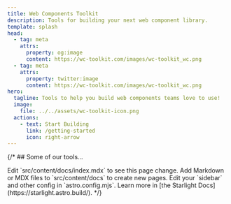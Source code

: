 ```yaml
---
title: Web Components Toolkit
description: Tools for building your next web component library.
template: splash
head:
  - tag: meta
    attrs:
      property: og:image
      content: https://wc-toolkit.com/images/wc-toolkit_wc.png
  - tag: meta
    attrs:
      property: twitter:image
      content: https://wc-toolkit.com/images/wc-toolkit_wc.png
hero:
  tagline: Tools to help you build web components teams love to use!
  image:
    file: ../../assets/wc-toolkit-icon.png
  actions:
    - text: Start Building
      link: /getting-started
      icon: right-arrow
---
```



{/* ## Some of our tools...

<CardGrid stagger>
	<Card title="Update content" icon="pencil">
		Edit `src/content/docs/index.mdx` to see this page change.
	</Card>
	<Card title="Add new content" icon="add-document">
		Add Markdown or MDX files to `src/content/docs` to create new pages.
	</Card>
	<Card title="Configure your site" icon="setting">
		Edit your `sidebar` and other config in `astro.config.mjs`.
	</Card>
	<Card title="Read the docs" icon="open-book">
		Learn more in [the Starlight Docs](https://starlight.astro.build/).
	</Card>
</CardGrid> */}
